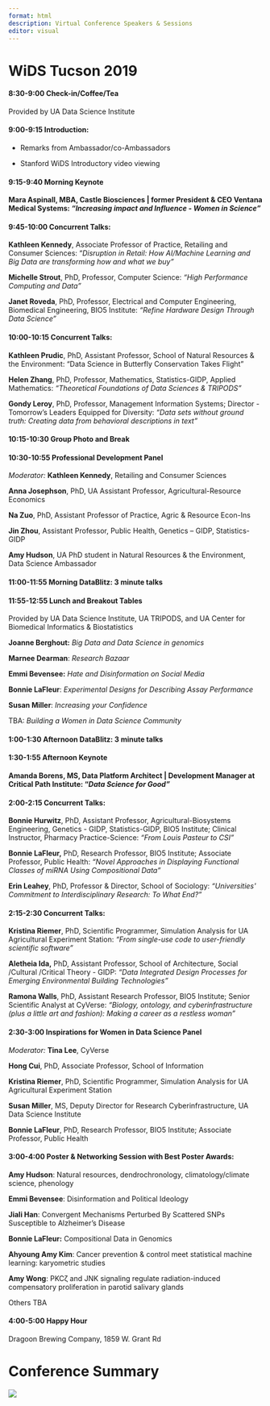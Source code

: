 ```yaml
---
format: html
description: Virtual Conference Speakers & Sessions
editor: visual
---
```


# WiDS Tucson 2019

#### 8:30-9:00 **Check-in/Coffee/Tea** 

Provided by UA Data Science Institute

#### 9:00-9:15 **Introduction:**

-   Remarks from Ambassador/co-Ambassadors

-   Stanford WiDS Introductory video viewing

#### 9:15-9:40 **Morning Keynote**

**Mara Aspinall, MBA, Castle Biosciences \| former President & CEO Ventana Medical Systems: *"Increasing impact and Influence - Women in Science"***

#### 9:45-10:00 **Concurrent Talks:**

**Kathleen Kennedy**, Associate Professor of Practice, Retailing and Consumer Sciences: "*Disruption in Retail: How AI/Machine Learning and Big Data are transforming how and what we buy"*

**Michelle Strout**, PhD, Professor, Computer Science: *"High Performance Computing and Data"*

**Janet Roveda**, PhD, Professor, Electrical and Computer Engineering, Biomedical Engineering, BIO5 Institute: *"Refine Hardware Design Through Data Science"*

#### 10:00-10:15 **Concurrent Talks:**

**Kathleen Prudic**, PhD, Assistant Professor, School of Natural Resources & the Environment: "Data Science in Butterfly Conservation Takes Flight"

**Helen Zhang**, PhD, Professor, Mathematics, Statistics-GIDP, Applied Mathematics: *"Theoretical Foundations of Data Sciences & TRIPODS"*

**Gondy Leroy**, PhD, Professor, Management Information Systems; Director - Tomorrow's Leaders Equipped for Diversity: *"Data sets without ground truth: Creating data from behavioral descriptions in text"*

#### 10:15-10:30 **Group Photo and Break**

#### 10:30-10:55 **Professional Development Panel**

*Moderator:* **Kathleen Kennedy**, Retailing and Consumer Sciences

**Anna Josephson**, PhD, UA Assistant Professor, Agricultural-Resource Economics

**Na Zuo**, PhD, Assistant Professor of Practice, Agric & Resource Econ-Ins

**Jin Zhou**, Assistant Professor, Public Health, Genetics -- GIDP, Statistics-GIDP

**Amy Hudson**, UA PhD student in Natural Resources & the Environment, Data Science Ambassador

#### 11:00-11:55 **Morning DataBlitz: 3 minute talks**

#### 11:55-12:55 **Lunch and Breakout Tables** 

Provided by UA Data Science Institute, UA TRIPODS, and UA Center for Biomedical Informatics & Biostatistics

**Joanne Berghout:** *Big Data and Data Science in genomics*

**Marnee Dearman**: *Research Bazaar*

**Emmi Bevensee:** *Hate and Disinformation on Social Media*

**Bonnie LaFleur**: *Experimental Designs for Describing Assay Performance*

**Susan Miller**: *Increasing your Confidence*

TBA: *Building a Women in Data Science Community*

#### 1:00-1:30 **Afternoon DataBlitz: 3 minute talks**

#### 1:30-1:55 **Afternoon Keynote**

**Amanda Borens, MS, Data Platform Architect \| Development Manager at Critical Path Institute: "*Data Science for Good"***

#### 2:00-2:15 **Concurrent Talks**:

**Bonnie Hurwitz**, PhD, Assistant Professor, Agricultural-Biosystems Engineering, Genetics - GIDP, Statistics-GIDP, BIO5 Institute; Clinical Instructor, Pharmacy Practice-Science: *"From Louis Pasteur to CSI"*

**Bonnie LaFleur,** PhD, Research Professor, BIO5 Institute; Associate Professor, Public Health: *"Novel Approaches in Displaying Functional Classes of miRNA Using Compositional Data"*

**Erin Leahey**, PhD, Professor & Director, School of Sociology: *"Universities\' Commitment to Interdisciplinary Research: To What End?"*

#### 2:15-2:30 **Concurrent Talks:**

**Kristina Riemer**, PhD, Scientific Programmer, Simulation Analysis for UA Agricultural Experiment Station: *"From single-use code to user-friendly scientific software"*

**Aletheia Ida,** PhD, Assistant Professor, School of Architecture, Social /Cultural /Critical Theory - GIDP: *"Data Integrated Design Processes for Emerging Environmental Building Technologies"*

**Ramona Walls**, PhD, Assistant Research Professor, BIO5 Institute; Senior Scientific Analyst at CyVerse: *"Biology, ontology, and cyberinfrastructure (plus a little art and fashion): Making a career as a restless woman"*

#### 2:30-3:00 **Inspirations for Women in Data Science Panel**

*Moderator:* **Tina Lee**, CyVerse

**Hong Cui**, PhD, Associate Professor, School of Information

**Kristina Riemer**, PhD, Scientific Programmer, Simulation Analysis for UA Agricultural Experiment Station

**Susan Miller**, MS, Deputy Director for Research Cyberinfrastructure, UA Data Science Institute

**Bonnie LaFleur**, PhD, Research Professor, BIO5 Institute; Associate Professor, Public Health

#### 3:00-4:00 **Poster & Networking Session with Best Poster Awards:**

**Amy Hudson**: Natural resources, dendrochronology, climatology/climate science, phenology

**Emmi Bevensee**: Disinformation and Political Ideology

**Jiali Han**: Convergent Mechanisms Perturbed By Scattered SNPs Susceptible to Alzheimer's Disease

**Bonnie LaFleur:** Compositional Data in Genomics

**Ahyoung Amy Kim**: Cancer prevention & control meet statistical machine learning: karyometric studies

**Amy Wong**: PKCζ and JNK signaling regulate radiation-induced compensatory proliferation in parotid salivary glands

Others TBA

#### 4:00-5:00 **Happy Hour**

Dragoon Brewing Company, 1859 W. Grant Rd

# Conference Summary

![](conf2019/postConferenceSummary.jpg){fig-alt="Academic poster style presentation of WiDS Global and WiDS Tucson 2019" fig-align="center"}
